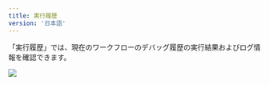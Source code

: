 ```yaml
---
title: 実行履歴
version: '日本語'
---
```


「実行履歴」では、現在のワークフローのデバッグ履歴の実行結果およびログ情報を確認できます。

![](https://assets-docs.dify.ai/dify-enterprise-mintlify/jp/guides/workflow/debug-and-preview/5ff3e82563c43b41e359c83483fd0f9b.png)
